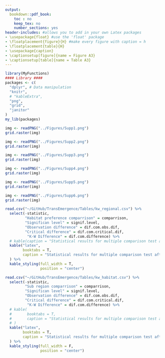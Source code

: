```yaml
---
output:
  bookdown::pdf_book:
    toc : no
    keep_tex: no
    number_sections: yes
header-includes: #allows you to add in your own Latex packages
- \usepackage{float} #use the 'float' package
- \floatplacement{figure}{H} #make every figure with caption = h
- \floatplacement{table}{H}
- \usepackage{caption}
- \captionsetup[figure]{name = Figure A3}
- \captionsetup[table]{name = Table A3}
---
```


```r
library(MyFunctions)
#### Library ####
packages <- c(
  "dplyr", # Data manipulation
  "knitr",
  # "kableExtra",
  "png",
  "grid",
  "janitor"
)
my_lib(packages)
```


```r

img <- readPNG("../Figures/Supp1.png")
grid.raster(img)

```

```r


img <- readPNG("../Figures/Supp2.png")
grid.raster(img)

```

```r

img <- readPNG("../Figures/Supp3.png")
grid.raster(img)

```


```r

img <- readPNG("../Figures/Supp4.png")
grid.raster(img)

```



```r

img <- readPNG("../Figures/Supp5.png")
grid.raster(img)

```

<!-- ![Figure S2. Distribution of Stock Share Ratio percentage change by the early (2021-2040) and middle (2040-2060) $21^{st}$ centurury relative to today (1951-2005))](../Figures/Supp2.png) -->



```r

img <- readPNG("../Figures/Supp6.png")
grid.raster(img)

```



```r

read.csv("~/GitHub/TransEmergence/Tables/kw_regional.csv") %>% 
  select(-statistic,
         "Habitat preference comparrison" = comparrison,
         "Significan level" = signif.level,
         "Observation difference" = dif.com.obs.dif,
         "Critical difference" = dif.com.critical.dif,
          "K-W Difference" = dif.com.difference) %>% 
  # kable(caption = "Statistical results for multiple comparison test after Kruskal-Wallis on time of emergence across United Nations sub regions")
  kable("latex",
        booktabs = T,
        caption = "Statistical results for multiple comparison test after Kruskal-Wallis on time of emergence across United Nations sub regions"
  ) %>%
  kable_styling(full_width = T,
                position = "center")

```


```r

read.csv("~/GitHub/TransEmergence/Tables/kw_habitat.csv") %>% 
  select(-statistic,
         "Sub region comparrison" = comparrison,
         "Significan level" = signif.level,
         "Observation difference" = dif.com.obs.dif,
         "Critical difference" = dif.com.critical.dif,
          "K-W Difference" = dif.com.difference) %>% 
  # kable(
  #       booktabs = T,
  #       caption = "Statistical results for multiple comparison test after Kruskal-Wallis on time of emergence across United Nations sub regions"
  # )  
  kable("latex",
        booktabs = T,
        caption = "Statistical results for multiple comparison test after Kruskal-Wallis on time of emergence across United Nations sub regions"
  ) %>%
  kable_styling(full_width = F,
                position = "center")

```